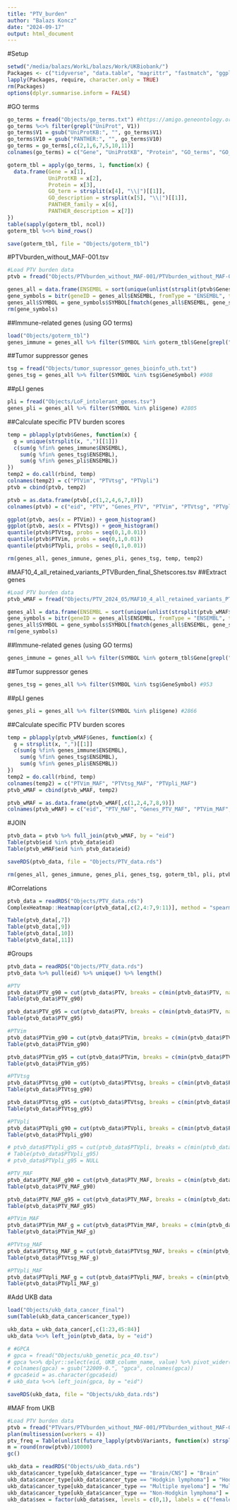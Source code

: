 ```yaml
---
title: "PTV_burden"
author: "Balazs Koncz"
date: "2024-09-17"
output: html_document
---
```


#Setup

```r
setwd("/media/balazs/WorkL/balazs/Work/UKBiobank/")
Packages <- c("tidyverse", "data.table", "magrittr", "fastmatch", "ggplot2", "pbapply", "clusterProfiler", "org.Hs.eg.db", "Rfast", "future.apply")
lapply(Packages, require, character.only = TRUE)
rm(Packages)
options(dplyr.summarise.inform = FALSE)
```

#GO terms

```r
go_terms = fread("Objects/go_terms.txt") #https://amigo.geneontology.org/amigo/search/bioentity
go_terms %<>% filter(grepl("UniProt", V1))
go_terms$V1 = gsub("UniProtKB:", "", go_terms$V1)
go_terms$V10 = gsub("PANTHER:", "", go_terms$V10)
go_terms = go_terms[,c(2,1,6,7,5,10,11)]
colnames(go_terms) = c("Gene", "UniProtKB", "Protein", "GO_terms", "GO_descriptions", "PANTHER_family", "PANTHER_description")

goterm_tbl = apply(go_terms, 1, function(x) {
  data.frame(Gene = x[1], 
             UniProtKB = x[2], 
             Protein = x[3], 
             GO_term = strsplit(x[4], "\\|")[[1]],
             GO_description = strsplit(x[5], "\\|")[[1]],
             PANTHER_family = x[6],
             PANTHER_description = x[7])
})
table(sapply(goterm_tbl, ncol))
goterm_tbl %<>% bind_rows()

save(goterm_tbl, file = "Objects/goterm_tbl")
```

#PTVburden_without_MAF-001.tsv

```r
#Load PTV burden data
ptvb = fread("Objects/PTVburden_without_MAF-001/PTVburden_without_MAF-001.tsv")

genes_all = data.frame(ENSEMBL = sort(unique(unlist(strsplit(ptvb$Genes, ","), use.names = F))))
gene_symbols = bitr(geneID = genes_all$ENSEMBL, fromType = "ENSEMBL", toType = "SYMBOL", OrgDb = "org.Hs.eg.db")
genes_all$SYMBOL = gene_symbols$SYMBOL[fmatch(genes_all$ENSEMBL, gene_symbols$ENSEMBL)]
rm(gene_symbols)

```

##Immune-related genes (using GO terms)

```r
load("Objects/goterm_tbl")
genes_immune = genes_all %>% filter(SYMBOL %in% goterm_tbl$Gene[grepl("immune", goterm_tbl$GO_description)]) #1120

```

##Tumor suppressor genes

```r
tsg = fread("Objects/tumor_supressor_genes_bioinfo_uth.txt")
genes_tsg = genes_all %>% filter(SYMBOL %in% tsg$GeneSymbol) #908

```

##pLI genes

```r
pli = fread("Objects/LoF_intolerant_genes.tsv")
genes_pli = genes_all %>% filter(SYMBOL %in% pli$gene) #2805

```

##Calculate specific PTV burden scores

```r
temp = pblapply(ptvb$Genes, function(x) {
  g = unique(strsplit(x, ",")[[1]])
  c(sum(g %fin% genes_immune$ENSEMBL),
    sum(g %fin% genes_tsg$ENSEMBL),
    sum(g %fin% genes_pli$ENSEMBL))
})
temp2 = do.call(rbind, temp)
colnames(temp2) = c("PTVim", "PTVtsg", "PTVpli")
ptvb = cbind(ptvb, temp2)

ptvb = as.data.frame(ptvb[,c(1,2,4,6,7,8)])
colnames(ptvb) = c("eid", "PTV", "Genes_PTV", "PTVim", "PTVtsg", "PTVpli")

ggplot(ptvb, aes(x = PTVim)) + geom_histogram()
ggplot(ptvb, aes(x = PTVtsg)) + geom_histogram()
quantile(ptvb$PTVtsg, probs = seq(0,1,0.01))
quantile(ptvb$PTVim, probs = seq(0,1,0.01))
quantile(ptvb$PTVpli, probs = seq(0,1,0.01))

rm(genes_all, genes_immune, genes_pli, genes_tsg, temp, temp2)
```

#MAF10_4_all_retained_variants_PTVBurden_final_Shetscores.tsv
##Extract genes

```r
#Load PTV burden data
ptvb_wMAF = fread("Objects/PTV_2024_05/MAF10_4_all_retained_variants_PTVBurden_final_Shetscores.tsv")

genes_all = data.frame(ENSEMBL = sort(unique(unlist(strsplit(ptvb_wMAF$Genes, ","), use.names = F))))
gene_symbols = bitr(geneID = genes_all$ENSEMBL, fromType = "ENSEMBL", toType = "SYMBOL", OrgDb = "org.Hs.eg.db")
genes_all$SYMBOL = gene_symbols$SYMBOL[fmatch(genes_all$ENSEMBL, gene_symbols$ENSEMBL)]
rm(gene_symbols)

```

##Immune-related genes (using GO terms)

```r
genes_immune = genes_all %>% filter(SYMBOL %in% goterm_tbl$Gene[grepl("immune", goterm_tbl$GO_description)]) #1233
```

##Tumor suppressor genes

```r
genes_tsg = genes_all %>% filter(SYMBOL %in% tsg$GeneSymbol) #953
```

##pLI genes

```r
genes_pli = genes_all %>% filter(SYMBOL %in% pli$gene) #2866
```

##Calculate specific PTV burden scores

```r
temp = pblapply(ptvb_wMAF$Genes, function(x) {
  g = strsplit(x, ",")[[1]]
  c(sum(g %fin% genes_immune$ENSEMBL),
    sum(g %fin% genes_tsg$ENSEMBL),
    sum(g %fin% genes_pli$ENSEMBL))
})
temp2 = do.call(rbind, temp)
colnames(temp2) = c("PTVim_MAF", "PTVtsg_MAF", "PTVpli_MAF")
ptvb_wMAF = cbind(ptvb_wMAF, temp2)

ptvb_wMAF = as.data.frame(ptvb_wMAF[,c(1,2,4,7,8,9)])
colnames(ptvb_wMAF) = c("eid", "PTV_MAF", "Genes_PTV_MAF", "PTVim_MAF", "PTVtsg_MAF", "PTVpli_MAF")
```

#JOIN

```r
ptvb_data = ptvb %>% full_join(ptvb_wMAF, by = "eid") 
Table(ptvb$eid %in% ptvb_data$eid)
Table(ptvb_wMAF$eid %in% ptvb_data$eid)

saveRDS(ptvb_data, file = "Objects/PTV_data.rds")

rm(genes_all, genes_immune, genes_pli, genes_tsg, goterm_tbl, pli, ptvb, ptvb_wMAF, temp, temp2, tsg)
```


#Correlations

```r
ptvb_data = readRDS("Objects/PTV_data.rds")
ComplexHeatmap::Heatmap(cor(ptvb_data[,c(2,4:7,9:11)], method = "spearman"), cluster_rows = F, cluster_columns = F)

Table(ptvb_data[,7])
Table(ptvb_data[,9])
Table(ptvb_data[,10])
Table(ptvb_data[,11])

```

#Groups

```r
ptvb_data = readRDS("Objects/PTV_data.rds")
ptvb_data %>% pull(eid) %>% unique() %>% length()

#PTV
ptvb_data$PTV_g90 = cut(ptvb_data$PTV, breaks = c(min(ptvb_data$PTV, na.rm = T), quantile(ptvb_data$PTV, .9, na.rm = T), max(ptvb_data$PTV, na.rm = T)), include.lowest = T)
Table(ptvb_data$PTV_g90)

ptvb_data$PTV_g95 = cut(ptvb_data$PTV, breaks = c(min(ptvb_data$PTV, na.rm = T), quantile(ptvb_data$PTV, .95, na.rm = T), max(ptvb_data$PTV, na.rm = T)), include.lowest = T)
Table(ptvb_data$PTV_g95)

#PTVim
ptvb_data$PTVim_g90 = cut(ptvb_data$PTVim, breaks = c(min(ptvb_data$PTVim, na.rm = T), quantile(ptvb_data$PTVim, .9, na.rm = T), max(ptvb_data$PTVim, na.rm = T)), include.lowest = T)
Table(ptvb_data$PTVim_g90)

ptvb_data$PTVim_g95 = cut(ptvb_data$PTVim, breaks = c(min(ptvb_data$PTVim, na.rm = T), quantile(ptvb_data$PTVim, .95, na.rm = T), max(ptvb_data$PTVim, na.rm = T)), include.lowest = T)
Table(ptvb_data$PTVim_g95)

#PTVtsg
ptvb_data$PTVtsg_g90 = cut(ptvb_data$PTVtsg, breaks = c(min(ptvb_data$PTVtsg, na.rm = T), quantile(ptvb_data$PTVtsg, .9, na.rm = T), max(ptvb_data$PTVtsg, na.rm = T)), include.lowest = T)
Table(ptvb_data$PTVtsg_g90)

ptvb_data$PTVtsg_g95 = cut(ptvb_data$PTVtsg, breaks = c(min(ptvb_data$PTVtsg, na.rm = T), quantile(ptvb_data$PTVtsg, .95, na.rm = T), max(ptvb_data$PTVtsg, na.rm = T)), include.lowest = T)
Table(ptvb_data$PTVtsg_g95)

#PTVpli
ptvb_data$PTVpli_g90 = cut(ptvb_data$PTVpli, breaks = c(min(ptvb_data$PTVpli, na.rm = T), quantile(ptvb_data$PTVpli, .9, na.rm = T), max(ptvb_data$PTVpli, na.rm = T)), include.lowest = T)
Table(ptvb_data$PTVpli_g90)

# ptvb_data$PTVpli_g95 = cut(ptvb_data$PTVpli, breaks = c(min(ptvb_data$PTVpli, na.rm = T), quantile(ptvb_data$PTVpli, .95, na.rm = T), max(ptvb_data$PTVpli, na.rm = T)), include.lowest = T)
# Table(ptvb_data$PTVpli_g95)
# ptvb_data$PTVpli_g95 = NULL

#PTV_MAF
ptvb_data$PTV_MAF_g90 = cut(ptvb_data$PTV_MAF, breaks = c(min(ptvb_data$PTV_MAF, na.rm = T), quantile(ptvb_data$PTV_MAF, .9, na.rm = T), max(ptvb_data$PTV_MAF, na.rm = T)), include.lowest = T)
Table(ptvb_data$PTV_MAF_g90)

ptvb_data$PTV_MAF_g95 = cut(ptvb_data$PTV_MAF, breaks = c(min(ptvb_data$PTV_MAF, na.rm = T), quantile(ptvb_data$PTV_MAF, .95, na.rm = T), max(ptvb_data$PTV_MAF, na.rm = T)), include.lowest = T)
Table(ptvb_data$PTV_MAF_g95)

#PTVim_MAF
ptvb_data$PTVim_MAF_g = cut(ptvb_data$PTVim_MAF, breaks = c(min(ptvb_data$PTVim_MAF, na.rm = T), 1, max(ptvb_data$PTVim_MAF, na.rm = T)), include.lowest = T, right = F)
Table(ptvb_data$PTVim_MAF_g)

#PTVtsg_MAF
ptvb_data$PTVtsg_MAF_g = cut(ptvb_data$PTVtsg_MAF, breaks = c(min(ptvb_data$PTVtsg_MAF, na.rm = T), 1, max(ptvb_data$PTVtsg_MAF, na.rm = T)), include.lowest = T, right = F)
Table(ptvb_data$PTVtsg_MAF_g)

#PTVpli_MAF
ptvb_data$PTVpli_MAF_g = cut(ptvb_data$PTVpli_MAF, breaks = c(min(ptvb_data$PTVpli_MAF, na.rm = T), 1, max(ptvb_data$PTVpli_MAF, na.rm = T)), include.lowest = T, right = F)
Table(ptvb_data$PTVpli_MAF_g)

```

#Add UKB data

```r
load("Objects/ukb_data_cancer_final")
sum(Table(ukb_data_cancer$cancer_type))

ukb_data = ukb_data_cancer[,c(1:23,45:84)]
ukb_data %<>% left_join(ptvb_data, by = "eid")

# #GPCA
# gpca = fread("Objects/ukb_genetic_pca_40.tsv")
# gpca %<>% dplyr::select(eid, UKB_column_name, value) %>% pivot_wider(id_cols = eid, names_from = UKB_column_name, values_from = value)
# colnames(gpca) = gsub("22009-0.", "gpca", colnames(gpca))
# gpca$eid = as.character(gpca$eid)
# ukb_data %<>% left_join(gpca, by = "eid")

saveRDS(ukb_data, file = "Objects/ukb_data.rds")
```

#MAF from UKB

```r
#Load PTV burden data
ptvb = fread("PTVvars/PTVburden_without_MAF-001/PTVburden_without_MAF-001.tsv")
plan(multisession(workers = 4))
ptv_freq = Table(unlist(future_lapply(ptvb$Variants, function(x) strsplit(x, ",")[[1]]), use.names = F))
m = round(nrow(ptvb)/10000)
gc()

ukb_data = readRDS("Objects/ukb_data.rds")
ukb_data$cancer_type[ukb_data$cancer_type == "Brain/CNS"] = "Brain"
ukb_data$cancer_type[ukb_data$cancer_type == "Hodgkin lymphoma"] = "HodgkinLymphoma"
ukb_data$cancer_type[ukb_data$cancer_type == "Multiple myeloma"] = "MultipleMyeloma"
ukb_data$cancer_type[ukb_data$cancer_type == "Non-Hodgkin lymphoma"] = "NonHodgkinLymphoma"
ukb_data$sex = factor(ukb_data$sex, levels = c(0,1), labels = c("female", "male"))
```

